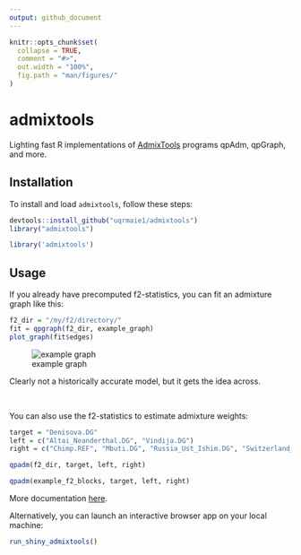 ```yaml
---
output: github_document
---
```


<!-- README.md is generated from README.Rmd. Please edit that file --->

```r
knitr::opts_chunk$set(
  collapse = TRUE,
  comment = "#>",
  out.width = "100%",
  fig.path = "man/figures/"
)
```


# admixtools

Lighting fast R implementations of [AdmixTools](https://github.com/DReichLab/AdmixTools) programs qpAdm, qpGraph, and more.

## Installation

To install and load `admixtools`, follow these steps:

```r
devtools::install_github("uqrmaie1/admixtools")
library("admixtools")
```

```r
library('admixtools')
```


## Usage

If you already have precomputed f2-statistics, you can fit an admixture graph like this:

```r
f2_dir = "/my/f2/directory/"
fit = qpgraph(f2_dir, example_graph)
plot_graph(fit$edges)
```


![example graph](man/figures/graph1.png)

Clearly not a historically accurate model, but it gets the idea across.

<br>

You can also use the f2-statistics to estimate admixture weights: 
```r
target = "Denisova.DG"
left = c("Altai_Neanderthal.DG", "Vindija.DG")
right = c("Chimp.REF", "Mbuti.DG", "Russia_Ust_Ishim.DG", "Switzerland_Bichon.SG")
```
```r
qpadm(f2_dir, target, left, right)
```
```r
qpadm(example_f2_blocks, target, left, right)
```

More documentation [here](https://uqrmaie1.github.io/admixtools/articles/admixtools.html).

Alternatively, you can launch an interactive browser app on your local machine:

```r
run_shiny_admixtools()
```

